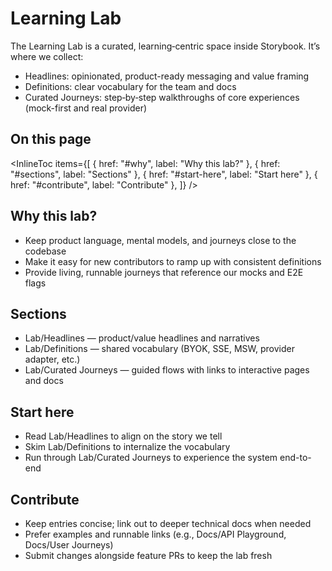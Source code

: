 
# Learning Lab

<Meta title="Lab/Overview" />

The Learning Lab is a curated, learning‑centric space inside Storybook. It’s where we collect:

- Headlines: opinionated, product-ready messaging and value framing
- Definitions: clear vocabulary for the team and docs
- Curated Journeys: step‑by‑step walkthroughs of core experiences (mock-first and real provider)

## On this page

<InlineToc
  items={[
    { href: "#why", label: "Why this lab?" },
    { href: "#sections", label: "Sections" },
    { href: "#start-here", label: "Start here" },
    { href: "#contribute", label: "Contribute" },
  ]}
/>

## Why this lab?

- Keep product language, mental models, and journeys close to the codebase
- Make it easy for new contributors to ramp up with consistent definitions
- Provide living, runnable journeys that reference our mocks and E2E flags

## Sections

- Lab/Headlines — product/value headlines and narratives
- Lab/Definitions — shared vocabulary (BYOK, SSE, MSW, provider adapter, etc.)
- Lab/Curated Journeys — guided flows with links to interactive pages and docs

## Start here

- Read Lab/Headlines to align on the story we tell
- Skim Lab/Definitions to internalize the vocabulary
- Run through Lab/Curated Journeys to experience the system end-to-end

## Contribute

- Keep entries concise; link out to deeper technical docs when needed
- Prefer examples and runnable links (e.g., Docs/API Playground, Docs/User Journeys)
- Submit changes alongside feature PRs to keep the lab fresh

